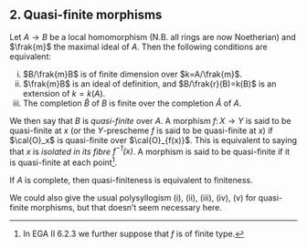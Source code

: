 ## 2. Quasi-finite morphisms {#I.2}

::: {.itenv #I.2.1 title="Proposition 2.1"}
Let $A\to B$ be a local homomorphism (N.B. all rings are now Noetherian) and $\frak{m}$ the maximal ideal of $A$.
Then the following conditions are equivalent:

i. $B/\frak{m}B$ is of finite dimension over $k=A/\frak{m}$.
ii. $\frak{m}B$ is an ideal of definition, and $B/\frak{r}(B)=k(B)$ is an extension of $k=k(A)$.
iii. The completion $\hat{B}$ of $B$ is finite over the completion $\hat{A}$ of $A$.
:::

We then say that $B$ is _quasi-finite_ over $A$.
A morphism $f\colon X\to Y$ is said to be quasi-finite at $x$ (or the $Y$-prescheme $f$ is said to be quasi-finite at $x$) if $\cal{O}_x$ is quasi-finite over $\cal{O}_{f(x)}$.
This is equivalent to saying that $x$ is _isolated in its fibre $f^{-1}(x)$_.
A morphism is said to be quasi-finite if it is quasi-finite at each point^[In EGA II 6.2.3 we further suppose that $f$ is of finite type.].

::: {.itenv #I.2.2 title="Corollary 2.2"}
If $A$ is complete, then quasi-finiteness is equivalent to finiteness.
:::

We could also give the usual polysyllogism (i), (ii), (iii), (iv), (v) for quasi-finite morphisms, but that doesn't seem necessary here.
